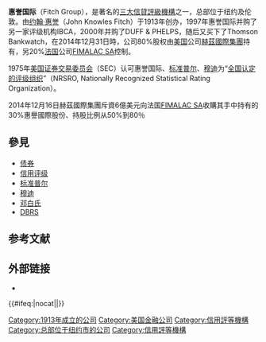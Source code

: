 {{Infobox company
| name = 惠譽國際
| name_en = Fitch Ratings Inc.
| logo = Fitch Ratings logo.svg
| logo_size =
| type = [[子公司|子公司]]
| foundation = {{Start date and age|1913}}
| founder =约翰·惠誉
| location_city = 美国[[纽约市|纽约市]]
| location_country =
| key_people =
| area_served =
| industry = [[金融服务|金融服务]]
| products =
| services =
| revenue = {{Increase}} $17亿 <ref name="2018 Fiscal Report">{{cite web|last=Group|first=Fitch|title=2011 Fiscal|url=http://www.fimalac.com/regulated-information.html|publisher=FIMALAC|access-date=26 March 2012|archive-date=2018-09-27|archive-url=https://web.archive.org/web/20180927012435/http://www.fimalac.com/regulated-information.html}}</ref>|
| operating_income =
| net_income =
| num_employees = 4,500
| divisions =
| subsid =
| owner = [[赫斯特国际集团|赫斯特国际集团]]<ref name="Hearst press release">{{Cite web|url=https://www.hearst.com/newsroom/fitch-group-becomes-a-wholly-owned-hearst-business|title=Fitch Group Becomes a Wholly-Owned Hearst Business|website=hearst.com|access-date=April 12, 2018|archive-date=2019-08-29|archive-url=https://web.archive.org/web/20190829062918/http://www.hearst.com/newsroom/fitch-group-becomes-a-wholly-owned-hearst-business}}</ref>
| slogan =
| homepage = {{URL|fitchratings.com}}
| footnotes =
}}

'''惠誉国际'''（Fitch Group），是著名的[[三大信貸評級機構|三大信貸評級機構]]之一，总部位于纽约及伦敦。由[[约翰·惠誉|约翰·惠誉]]（John Knowles Fitch）于1913年创办，1997年惠誉国际并购了另一家评级机构IBCA，2000年并购了DUFF & PHELPS，随后又买下了Thomson Bankwatch，在2014年12月31日時，公司80%股权由[[美国|美国]]公司[[赫茲國際集團|赫茲國際集團]]持有，另20%[[法国|法国]]公司[[FIMALAC_SA|FIMALAC SA]]控制。

1975年[[美国证券交易委员会|美国证券交易委员会]]（SEC）认可惠誉国际、[[标准普尔|标准普尔]]、[[穆迪|穆迪]]为“[[全国认定的评级组织|全国认定的评级组织]]”（NRSRO, Nationally Recognized Statistical Rating Organization）。

2014年12月16日赫茲國際集團斥資6億美元向法国[[FIMALAC_SA|FIMALAC SA]]收購其手中持有的30%惠譽國際股份、持股比例从50%到80％

== 參見 ==
* [[债券|债券]]
* [[信用评级|信用评级]]
* [[标准普尔|标准普尔]]
* [[穆迪|穆迪]]
* [[邓白氏|邓白氏]]
* [[DBRS|DBRS]]

==参考文献==
{{reflist}}
== 外部链接 ==
* {{official website}}

{{Company-stub}}

{{DEFAULTSORT:Fitch Group}}
[[Category:1913年成立的公司|Category:1913年成立的公司]]
[[Category:美国金融公司|Category:美国金融公司]]
[[Category:信用評等機構|Category:信用評等機構]]
[[Category:总部位于纽约市的公司|Category:总部位于纽约市的公司]]

{{Navbox
|name = 信用評等機構
|title = 信用評等機構
|bodyclass = hlist 
|group1 = 信用評等機構
|list1 = 
{{Navbox |child
|group1 = 資本市場信用評估
|list1 = 
* [[標準普爾|標準普爾]]
* [[穆迪|穆迪]]
* [[惠譽國際|惠譽國際]]
* [[DBRS|晨星公司]]

|group2 = 商業市場信用評估
|list2 = 
* [[鄧白氏|鄧白氏]]

|group3 = 消費者信用評估
|list3 = 
* [[Equifax|Equifax]]
* 環聯資訊 (TransUnion)
* Experian

}}

}}<includeonly>{{#ifeq:{{{1}}}|nocat||[[Category:信用評等機構|Category:信用評等機構]]}}</includeonly><noinclude>